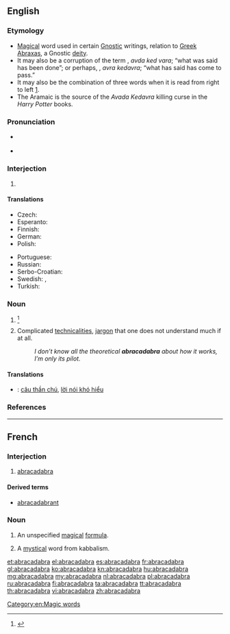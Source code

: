 ==English==

{{wikipedia}}

===Etymology===
{{rft}}
* [[magical|Magical]] word used in certain [[Gnostic]] writings, relation to [[Greek]] [[abraxas|Abraxas]], a Gnostic [[deity]].
* It may also be a corruption of the {{etyl|arc}} term {{term|עבדא כד ברא|עַבְדָא כְּדַ ברָא|lang=arc|sc=Hebr}}, ''avda ked vara''; “what was said has been done”; or perhaps, {{etyl|he}} {{term|עבראכדברא|lang=he|sc=Hebr}}, ''avra kedavra''; “what has said has come to pass.”
* It may also be the combination of three {{etyl|he}} words {{term|ארבע-אחד-ארבע|lang=he|sc=Hebr}} when it is read from right to left [http://www.scribd.com/doc/14656725/Abracadabra].
* The Aramaic is the source of the ''Avada Kedavra'' killing curse in the ''Harry Potter'' books.<!-- JK Rowling said this 15 April 2004, at the Edinburgh Book Festival, but referred to the meaning as “let the thing be destroyed”-->

===Pronunciation===
* {{a|US}} {{IPA|/ˌæb.ɹə.kə.ˈdæb.ɹə/}}
* {{audio|en-us-abracadabra.ogg|Audio (US)}}

===Interjection===
{{en-interj|head=abracadabra!}}

# {{n-g|Used to [[indicate]] that a [[magic trick]] or other [[illusion]] has been [[perform]]ed.}}

====Translations====
{{trans-top|used to indicate that a magic trick or other illusion has been performed}}
* Czech: {{t-|cs|abrakadabra}}
* Esperanto: {{t-|eo|abrakadabra}}
* Finnish: {{t+|fi|abrakadabra}}
* German: {{t+|de|Abrakadabra}}
* Polish: {{t+|pl|abrakadabra}}
{{trans-mid}}
* Portuguese: {{t-|pt|abracadabra}}
* Russian: {{t+|ru|абракадабра|f|tr=abrakadábra|sc=Cyrl}}
* Serbo-Croatian: {{t-|sh|абракадабра|tr=abrakadabra|sc=Cyrl}}
* Swedish: {{t-|sv|abrakadabra}}, {{t-|sv|abra kadabra}}
* Turkish: {{t+|tr|abrakadabra}}
{{trans-bottom}}

===Noun===
{{en-noun|-}}

# {{n-g|A [[mystical]] word or [[collocation]] of letters from [[kabbalism]], said to ward off disease or disaster.}} {{defdate|First attested in the mid 16<sup>th</sup> century.}}<ref name=SOED>{{reference-book | last =| first = | authorlink =  | coauthors =  | editor =Brown, Lesley  | others =  | title = The Shorter Oxford English Dictionary | origdate =  | origyear = 1933| origmonth =  | url =  | format =  | accessdate =  | accessyear =  | accessmonth =  | edition = 5th | date =  | year =2003| month =  | publisher =Oxford University Press  | location =Oxford, UK | language =  | id =  | doi = | isbn =978-0-19-860575-7 | lccn = | ol = | pages =7| chapter =  | chapterurl =  | quote =}}</ref>
# Complicated [[technicality|technicalities]], [[jargon]] that one does not understand much if at all.
#: ''I don’t know all the theoretical '''abracadabra''' about how it works, I’m only its pilot.''

====Translations====
<!-- need tables -->
{{checktrans}}
* {{ttbc|vi}}: [[câu thần chú]], [[lời nói khó hiểu]]

===References===
<references/>

[[Category:en:Magic words]]

----

==French==

===Interjection===
{{fr-intj}}

# [[#Interjection|abracadabra]]

====Derived terms====
* [[abracadabrant]]

===Noun===
{{fr-noun|m}}

# An unspecified [[magical]] [[formula]].
# {{historical|lang=fr}} A [[mystical]] word from kabbalism.

[[et:abracadabra]]
[[el:abracadabra]]
[[es:abracadabra]]
[[fr:abracadabra]]
[[gl:abracadabra]]
[[ko:abracadabra]]
[[kn:abracadabra]]
[[hu:abracadabra]]
[[mg:abracadabra]]
[[my:abracadabra]]
[[nl:abracadabra]]
[[pl:abracadabra]]
[[ru:abracadabra]]
[[fi:abracadabra]]
[[ta:abracadabra]]
[[tt:abracadabra]]
[[th:abracadabra]]
[[vi:abracadabra]]
[[zh:abracadabra]]
